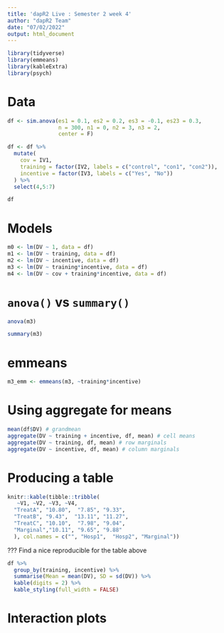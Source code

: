 ```yaml
---
title: 'dapR2 Live : Semester 2 week 4'
author: "dapR2 Team"
date: "07/02/2022"
output: html_document
---
```


```r
library(tidyverse)
library(emmeans)
library(kableExtra)
library(psych)
```

# Data

```r
df <- sim.anova(es1 = 0.1, es2 = 0.2, es3 = -0.1, es23 = 0.3, 
                n = 300, n1 = 0, n2 = 3, n3 = 2,
                center = F)

df <- df %>%
  mutate(
    cov = IV1,
    training = factor(IV2, labels = c("control", "con1", "con2")),
    incentive = factor(IV3, labels = c("Yes", "No"))
  ) %>%
  select(4,5:7)

df
```

# Models

```r
m0 <- lm(DV ~ 1, data = df)
m1 <- lm(DV ~ training, data = df)
m2 <- lm(DV ~ incentive, data = df)
m3 <- lm(DV ~ training*incentive, data = df)
m4 <- lm(DV ~ cov + training*incentive, data = df)
```


# `anova()` vs `summary()`

```r
anova(m3)
```

```r
summary(m3)
```

# emmeans
```r
m3_emm <- emmeans(m3, ~training*incentive)

```

# Using aggregate for means

```r
mean(df$DV) # grandmean
aggregate(DV ~ training + incentive, df, mean) # cell means
aggregate(DV ~ training, df, mean) # row marginals
aggregate(DV ~ incentive, df, mean) # column marginals
```

# Producing a table 

```r
knitr::kable(tibble::tribble(
   ~V1, ~V2, ~V3, ~V4,
  "TreatA", "10.80",  "7.85", "9.33",
  "TreatB", "9.43",  "13.11", "11.27",
  "TreatC", "10.10",  "7.98", "9.04", 
  "Marginal","10.11", "9.65", "9.88"
  ), col.names = c("", "Hosp1",  "Hosp2", "Marginal"))
```

??? Find a nice reproducible for the table above


```r
df %>% 
  group_by(training, incentive) %>% 
  summarise(Mean = mean(DV), SD = sd(DV)) %>% 
  kable(digits = 2) %>% 
  kable_styling(full_width = FALSE)
```





# Interaction plots

```r

```